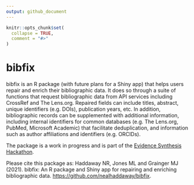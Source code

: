 ```yaml
---
output: github_document
---
```


<!-- README.md is generated from README.Rmd. Please edit that file -->

```r
knitr::opts_chunk$set(
  collapse = TRUE,
  comment = "#>"
)
```

# bibfix

<!-- badges: start -->
<!-- badges: end -->

bibfix is an R package (with future plans for a Shiny app) that helps users repair and enrich their bibliographic data. It does so through a suite of functions that request bibliographic data from API services including CrossRef and The Lens.org. Repaired fields can include titles, abstract, unique identifiers (e.g. DOIs), publication years, etc. In addition, bibliographic records can be supplemented with additional information, including internal identifiers for common databases (e.g. The Lens.org, PubMed, Microsoft Academic) that facilitate deduplication, and information such as author affiliations and identifiers (e.g. ORCIDs).

The package is a work in progress and is part of the <a href="https://www.eshackathon.org/" target="_blank">Evidence Synthesis Hackathon</a>.

Please cite this package as:
Haddaway NR, Jones ML and Grainger MJ (2021). bibfix: An R package and Shiny app for repairing and enriching bibliographic data. <a href="https://github.com/nealhaddaway/bibfix" target="_blank">https://github.com/nealhaddaway/bibfix</a>.
